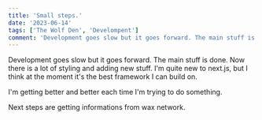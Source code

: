 ```yaml
---
title: 'Small steps.'
date: '2023-06-14'
tags: ['The Wolf Den', 'Develompent']
comment: 'Development goes slow but it goes forward. The main stuff is done. Now there is a lot of styling and adding new stuff...'
---
```


Development goes slow but it goes forward. The main stuff is done. Now there is a lot of styling and adding new stuff. I'm quite new to next.js, but I think at the moment it's the best framework I can build on.

I'm getting better and better each time I'm trying to do something.

Next steps are getting informations from wax network.
